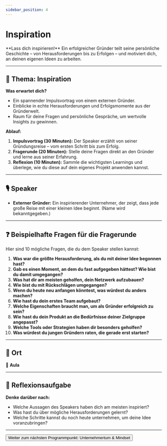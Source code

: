 ```yaml
---
sidebar_position: 4
---
```


# Inspiration

<Admonition type="info" icon="💡">
  **Lass dich inspirieren!**  
  Ein erfolgreicher Gründer teilt seine persönliche Geschichte – von Herausforderungen bis zu Erfolgen – und motiviert dich, an deinen eigenen Ideen zu arbeiten.
</Admonition>

---

## 🎯 **Thema:** Inspiration

**Was erwartet dich?**  
- Ein spannender Impulsvortrag von einem externen Gründer.  
- Einblicke in echte Herausforderungen und Erfolgsmomente aus der Gründerwelt.  
- Raum für deine Fragen und persönliche Gespräche, um wertvolle Insights zu gewinnen.  

**Ablauf:**  
1. **Impulsvortrag (30 Minuten):** Der Speaker erzählt von seiner Gründungsreise – vom ersten Schritt bis zum Erfolg.  
2. **Fragerunde (20 Minuten):** Stelle deine Fragen direkt an den Gründer und lerne aus seiner Erfahrung.  
3. **Reflexion (10 Minuten):** Sammle die wichtigsten Learnings und überlege, wie du diese auf dein eigenes Projekt anwenden kannst.  

---

## 🎙️ **Speaker**

- **Externer Gründer:** Ein inspirierender Unternehmer, der zeigt, dass jede große Reise mit einer kleinen Idee beginnt. (Name wird bekanntgegeben.)

---

## ❓ **Beispielhafte Fragen für die Fragerunde**

Hier sind 10 mögliche Fragen, die du dem Speaker stellen kannst:  

1. **Was war die größte Herausforderung, als du mit deiner Idee begonnen hast?**  
2. **Gab es einen Moment, an dem du fast aufgegeben hättest? Wie bist du damit umgegangen?**  
3. **Was hat dir am meisten geholfen, dein Netzwerk aufzubauen?**  
4. **Wie bist du mit Rückschlägen umgegangen?**  
5. **Wenn du heute neu anfangen könntest, was würdest du anders machen?**  
6. **Wie hast du dein erstes Team aufgebaut?**  
7. **Welche Eigenschaften braucht man, um als Gründer erfolgreich zu sein?**  
8. **Wie hast du dein Produkt an die Bedürfnisse deiner Zielgruppe angepasst?**  
9. **Welche Tools oder Strategien haben dir besonders geholfen?**  
10. **Was würdest du jungen Gründern raten, die gerade erst starten?**

---

## 📍 **Ort**

📍 **Aula**  

---

## 🚀 **Reflexionsaufgabe**

**Denke darüber nach:**  
- Welche Aussagen des Speakers haben dich am meisten inspiriert?  
- Was hast du über mögliche Herausforderungen gelernt?  
- Welche Schritte kannst du noch heute unternehmen, um deine Idee voranzubringen?  

---

<Button destination="/roadmap/docs/startup-basics/yfn-school/day1/mindset">
  Weiter zum nächsten Programmpunkt: Unternehmertum & Mindset
</Button>